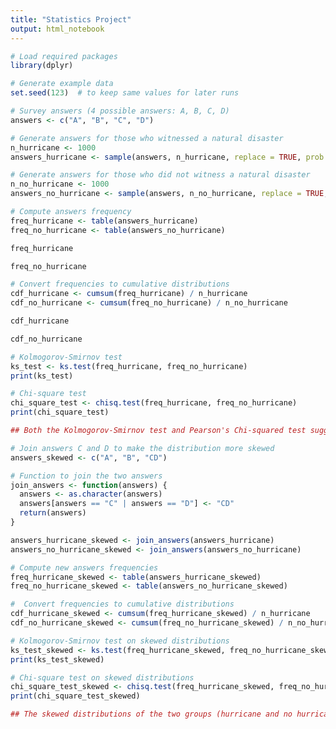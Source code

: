 ---
title: "Statistics Project"
output: html_notebook
---


```{r}
# Load required packages
library(dplyr)
```
```{r}
# Generate example data
set.seed(123)  # to keep same values for later runs

```
```{r}
# Survey answers (4 possible answers: A, B, C, D)
answers <- c("A", "B", "C", "D")
```
```{r}
# Generate answers for those who witnessed a natural disaster
n_hurricane <- 1000
answers_hurricane <- sample(answers, n_hurricane, replace = TRUE, prob = c(0.25, 0.25, 0.25, 0.25))
```
```{r}
# Generate answers for those who did not witness a natural disaster
n_no_hurricane <- 1000
answers_no_hurricane <- sample(answers, n_no_hurricane, replace = TRUE, prob = c(0.25, 0.25, 0.25, 0.25))

```
```{r}
# Compute answers frequency
freq_hurricane <- table(answers_hurricane)
freq_no_hurricane <- table(answers_no_hurricane)
```
```{r}
freq_hurricane
```
```{r}
freq_no_hurricane
```
```{r}
# Convert frequencies to cumulative distributions
cdf_hurricane <- cumsum(freq_hurricane) / n_hurricane
cdf_no_hurricane <- cumsum(freq_no_hurricane) / n_no_hurricane
```
```{r}
cdf_hurricane
```
```{r}
cdf_no_hurricane
```

```{r}
# Kolmogorov-Smirnov test
ks_test <- ks.test(freq_hurricane, freq_no_hurricane)
print(ks_test)
```
```{r}
# Chi-square test
chi_square_test <- chisq.test(freq_hurricane, freq_no_hurricane)
print(chi_square_test)
```
```{r}
## Both the Kolmogorov-Smirnov test and Pearson's Chi-squared test suggest that there is no statistically significant difference between the distributions of freq_hurricane and freq_no_hurricane.
```
```{r}
# Join answers C and D to make the distribution more skewed
answers_skewed <- c("A", "B", "CD")
```
```{r}
# Function to join the two answers
join_answers <- function(answers) {
  answers <- as.character(answers)
  answers[answers == "C" | answers == "D"] <- "CD"
  return(answers)
}
```
```{r}
answers_hurricane_skewed <- join_answers(answers_hurricane)
answers_no_hurricane_skewed <- join_answers(answers_no_hurricane)
```
```{r}
# Compute new answers frequencies
freq_hurricane_skewed <- table(answers_hurricane_skewed)
freq_no_hurricane_skewed <- table(answers_no_hurricane_skewed)
```
```{r}
#  Convert frequencies to cumulative distributions
cdf_hurricane_skewed <- cumsum(freq_hurricane_skewed) / n_hurricane
cdf_no_hurricane_skewed <- cumsum(freq_no_hurricane_skewed) / n_no_hurricane
```
```{r}
# Kolmogorov-Smirnov test on skewed distributions
ks_test_skewed <- ks.test(freq_hurricane_skewed, freq_no_hurricane_skewed)
print(ks_test_skewed)
```
```{r}
# Chi-square test on skewed distributions
chi_square_test_skewed <- chisq.test(freq_hurricane_skewed, freq_no_hurricane_skewed)
print(chi_square_test_skewed)
```
```{r}
## The skewed distributions of the two groups (hurricane and no hurricane) are still similar and not distinguishable.
```

